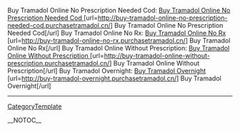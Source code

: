 Buy Tramadol Online No Prescription Needed Cod: <a href=' http://buy-tramadol-online-no-prescription-needed-cod.purchasetramadol.cn/ '>Buy Tramadol Online No Prescription Needed Cod </a> [url=http://buy-tramadol-online-no-prescription-needed-cod.purchasetramadol.cn/] Buy Tramadol Online No Prescription Needed Cod[/url] Buy Tramadol Online No Rx: <a href=' http://buy-tramadol-online-no-rx.purchasetramadol.cn/ '>Buy Tramadol Online No Rx </a> [url=http://buy-tramadol-online-no-rx.purchasetramadol.cn/] Buy Tramadol Online No Rx[/url] Buy Tramadol Online Without Prescription: <a href=' http://buy-tramadol-online-without-prescription.purchasetramadol.cn/ '>Buy Tramadol Online Without Prescription </a> [url=http://buy-tramadol-online-without-prescription.purchasetramadol.cn/] Buy Tramadol Online Without Prescription[/url] Buy Tramadol Overnight: <a href=' http://buy-tramadol-overnight.purchasetramadol.cn/ '>Buy Tramadol Overnight </a> [url=http://buy-tramadol-overnight.purchasetramadol.cn/] Buy Tramadol Overnight[/url]
----
[[CategoryTemplate]]

__NOTOC__